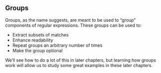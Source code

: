 ## Groups

Groups, as the name suggests, are meant to be used to “group” components of regular expressions. These groups can be used to:

- Extract subsets of matches
- Enhance readability
- Repeat groups an arbitrary number of times
- Make the group optional

We’ll see how to do a lot of this in later chapters, but learning how groups work will allow us to study some great examples in these later chapters.
